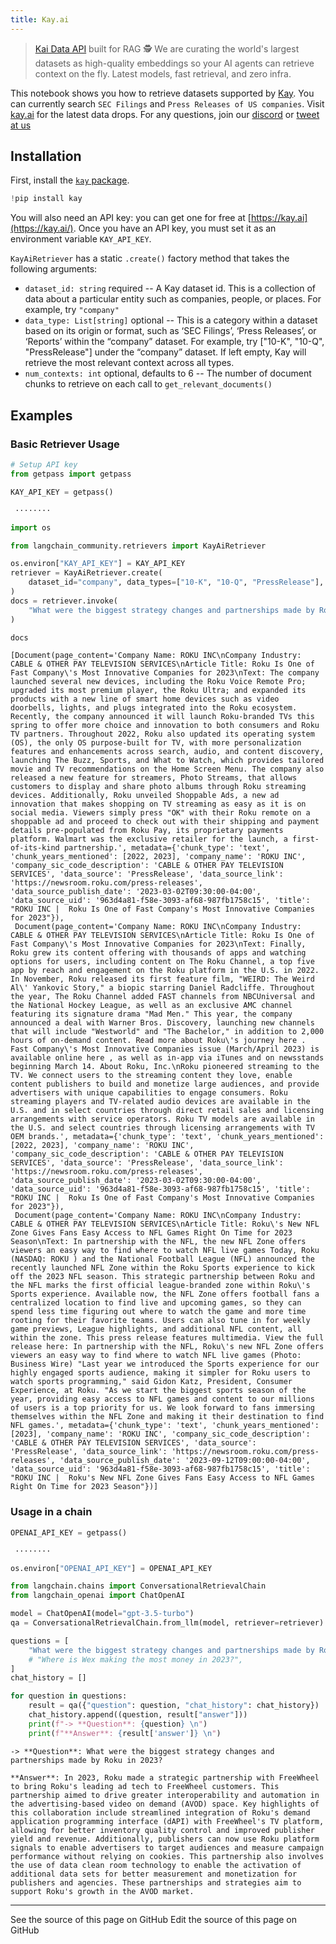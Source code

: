 ```yaml
---
title: Kay.ai
---
```


>[Kai Data API](https://www.kay.ai/) built for RAG 🕵️ We are curating the world's largest datasets as high-quality embeddings so your AI agents can retrieve context on the fly. Latest models, fast retrieval, and zero infra.

This notebook shows you how to retrieve datasets supported by [Kay](https://kay.ai/). You can currently search `SEC Filings` and `Press Releases of US companies`. Visit [kay.ai](https://kay.ai) for the latest data drops. For any questions, join our [discord](https://discord.gg/hAnE4e5T6M) or [tweet at us](https://twitter.com/vishalrohra_)

## Installation

First, install the [`kay` package](https://pypi.org/project/kay/).

```python
!pip install kay
```

You will also need an API key: you can get one for free at [https://kay.ai](https://kay.ai/). Once you have an API key, you must set it as an environment variable `KAY_API_KEY`.

`KayAiRetriever` has a static `.create()` factory method that takes the following arguments:

* `dataset_id: string` required -- A Kay dataset id. This is a collection of data about a particular entity such as companies, people, or places. For example, try `"company"`
* `data_type: List[string]` optional -- This is a category within a  dataset based on its origin or format, such as ‘SEC Filings’, ‘Press Releases’, or ‘Reports’ within the “company” dataset. For example, try ["10-K", "10-Q", "PressRelease"] under the “company” dataset. If left empty, Kay will retrieve the most relevant context across all types.
* `num_contexts: int` optional, defaults to 6 -- The number of document chunks to retrieve on each call to `get_relevant_documents()`

## Examples

### Basic Retriever Usage

```python
# Setup API key
from getpass import getpass

KAY_API_KEY = getpass()
```

```output
 ········
```

```python
import os

from langchain_community.retrievers import KayAiRetriever

os.environ["KAY_API_KEY"] = KAY_API_KEY
retriever = KayAiRetriever.create(
    dataset_id="company", data_types=["10-K", "10-Q", "PressRelease"], num_contexts=3
)
docs = retriever.invoke(
    "What were the biggest strategy changes and partnerships made by Roku in 2023??"
)
```

```python
docs
```

```output
[Document(page_content='Company Name: ROKU INC\nCompany Industry: CABLE & OTHER PAY TELEVISION SERVICES\nArticle Title: Roku Is One of Fast Company\'s Most Innovative Companies for 2023\nText: The company launched several new devices, including the Roku Voice Remote Pro; upgraded its most premium player, the Roku Ultra; and expanded its products with a new line of smart home devices such as video doorbells, lights, and plugs integrated into the Roku ecosystem. Recently, the company announced it will launch Roku-branded TVs this spring to offer more choice and innovation to both consumers and Roku TV partners. Throughout 2022, Roku also updated its operating system (OS), the only OS purpose-built for TV, with more personalization features and enhancements across search, audio, and content discovery, launching The Buzz, Sports, and What to Watch, which provides tailored movie and TV recommendations on the Home Screen Menu. The company also released a new feature for streamers, Photo Streams, that allows customers to display and share photo albums through Roku streaming devices. Additionally, Roku unveiled Shoppable Ads, a new ad innovation that makes shopping on TV streaming as easy as it is on social media. Viewers simply press "OK" with their Roku remote on a shoppable ad and proceed to check out with their shipping and payment details pre-populated from Roku Pay, its proprietary payments platform. Walmart was the exclusive retailer for the launch, a first-of-its-kind partnership.', metadata={'chunk_type': 'text', 'chunk_years_mentioned': [2022, 2023], 'company_name': 'ROKU INC', 'company_sic_code_description': 'CABLE & OTHER PAY TELEVISION SERVICES', 'data_source': 'PressRelease', 'data_source_link': 'https://newsroom.roku.com/press-releases', 'data_source_publish_date': '2023-03-02T09:30:00-04:00', 'data_source_uid': '963d4a81-f58e-3093-af68-987fb1758c15', 'title': "ROKU INC |  Roku Is One of Fast Company's Most Innovative Companies for 2023"}),
 Document(page_content='Company Name: ROKU INC\nCompany Industry: CABLE & OTHER PAY TELEVISION SERVICES\nArticle Title: Roku Is One of Fast Company\'s Most Innovative Companies for 2023\nText: Finally, Roku grew its content offering with thousands of apps and watching options for users, including content on The Roku Channel, a top five app by reach and engagement on the Roku platform in the U.S. in 2022. In November, Roku released its first feature film, "WEIRD: The Weird Al\' Yankovic Story," a biopic starring Daniel Radcliffe. Throughout the year, The Roku Channel added FAST channels from NBCUniversal and the National Hockey League, as well as an exclusive AMC channel featuring its signature drama "Mad Men." This year, the company announced a deal with Warner Bros. Discovery, launching new channels that will include "Westworld" and "The Bachelor," in addition to 2,000 hours of on-demand content. Read more about Roku\'s journey here . Fast Company\'s Most Innovative Companies issue (March/April 2023) is available online here , as well as in-app via iTunes and on newsstands beginning March 14. About Roku, Inc.\nRoku pioneered streaming to the TV. We connect users to the streaming content they love, enable content publishers to build and monetize large audiences, and provide advertisers with unique capabilities to engage consumers. Roku streaming players and TV-related audio devices are available in the U.S. and in select countries through direct retail sales and licensing arrangements with service operators. Roku TV models are available in the U.S. and select countries through licensing arrangements with TV OEM brands.', metadata={'chunk_type': 'text', 'chunk_years_mentioned': [2022, 2023], 'company_name': 'ROKU INC', 'company_sic_code_description': 'CABLE & OTHER PAY TELEVISION SERVICES', 'data_source': 'PressRelease', 'data_source_link': 'https://newsroom.roku.com/press-releases', 'data_source_publish_date': '2023-03-02T09:30:00-04:00', 'data_source_uid': '963d4a81-f58e-3093-af68-987fb1758c15', 'title': "ROKU INC |  Roku Is One of Fast Company's Most Innovative Companies for 2023"}),
 Document(page_content='Company Name: ROKU INC\nCompany Industry: CABLE & OTHER PAY TELEVISION SERVICES\nArticle Title: Roku\'s New NFL Zone Gives Fans Easy Access to NFL Games Right On Time for 2023 Season\nText: In partnership with the NFL, the new NFL Zone offers viewers an easy way to find where to watch NFL live games Today, Roku (NASDAQ: ROKU ) and the National Football League (NFL) announced the recently launched NFL Zone within the Roku Sports experience to kick off the 2023 NFL season. This strategic partnership between Roku and the NFL marks the first official league-branded zone within Roku\'s Sports experience. Available now, the NFL Zone offers football fans a centralized location to find live and upcoming games, so they can spend less time figuring out where to watch the game and more time rooting for their favorite teams. Users can also tune in for weekly game previews, League highlights, and additional NFL content, all within the zone. This press release features multimedia. View the full release here: In partnership with the NFL, Roku\'s new NFL Zone offers viewers an easy way to find where to watch NFL live games (Photo: Business Wire) "Last year we introduced the Sports experience for our highly engaged sports audience, making it simpler for Roku users to watch sports programming," said Gidon Katz, President, Consumer Experience, at Roku. "As we start the biggest sports season of the year, providing easy access to NFL games and content to our millions of users is a top priority for us. We look forward to fans immersing themselves within the NFL Zone and making it their destination to find NFL games.', metadata={'chunk_type': 'text', 'chunk_years_mentioned': [2023], 'company_name': 'ROKU INC', 'company_sic_code_description': 'CABLE & OTHER PAY TELEVISION SERVICES', 'data_source': 'PressRelease', 'data_source_link': 'https://newsroom.roku.com/press-releases', 'data_source_publish_date': '2023-09-12T09:00:00-04:00', 'data_source_uid': '963d4a81-f58e-3093-af68-987fb1758c15', 'title': "ROKU INC |  Roku's New NFL Zone Gives Fans Easy Access to NFL Games Right On Time for 2023 Season"})]
```

### Usage in a chain

```python
OPENAI_API_KEY = getpass()
```

```output
 ········
```

```python
os.environ["OPENAI_API_KEY"] = OPENAI_API_KEY
```

```python
from langchain.chains import ConversationalRetrievalChain
from langchain_openai import ChatOpenAI

model = ChatOpenAI(model="gpt-3.5-turbo")
qa = ConversationalRetrievalChain.from_llm(model, retriever=retriever)
```

```python
questions = [
    "What were the biggest strategy changes and partnerships made by Roku in 2023?"
    # "Where is Wex making the most money in 2023?",
]
chat_history = []

for question in questions:
    result = qa({"question": question, "chat_history": chat_history})
    chat_history.append((question, result["answer"]))
    print(f"-> **Question**: {question} \n")
    print(f"**Answer**: {result['answer']} \n")
```

```output
-> **Question**: What were the biggest strategy changes and partnerships made by Roku in 2023?

**Answer**: In 2023, Roku made a strategic partnership with FreeWheel to bring Roku's leading ad tech to FreeWheel customers. This partnership aimed to drive greater interoperability and automation in the advertising-based video on demand (AVOD) space. Key highlights of this collaboration include streamlined integration of Roku's demand application programming interface (dAPI) with FreeWheel's TV platform, allowing for better inventory quality control and improved publisher yield and revenue. Additionally, publishers can now use Roku platform signals to enable advertisers to target audiences and measure campaign performance without relying on cookies. This partnership also involves the use of data clean room technology to enable the activation of additional data sets for better measurement and monetization for publishers and agencies. These partnerships and strategies aim to support Roku's growth in the AVOD market.
```

---

<CardGroup cols={2}>
  <Card title="View Source" icon="eye" href="https://github.com/langchain-ai/docs/blob/main/src/oss/python/integrations/retrievers/kay.mdx">
    See the source of this page on GitHub
  </Card>
  <Card title="Edit Source" icon="pen-to-square" href="https://github.com/langchain-ai/docs/edit/main/src/oss/python/integrations/retrievers/kay.mdx">
    Edit the source of this page on GitHub
  </Card>
</CardGroup>
